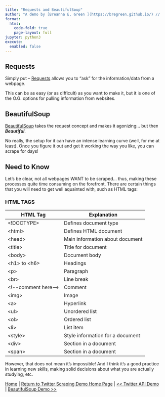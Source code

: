 ```yaml
---
title: "Requests and BeautifulSoup"
author: "A demo by [Breanna E. Green ](https://bregreen.github.io/) // Powered by [Quarto](https://quarto.org/docs/tools/jupyter-lab.html)"
format: 
  html:
    code-fold: true
    page-layout: full
jupyter: python3
execute: 
  enabled: false
---
```


## Requests

Simply put -- [Requests](https://requests.readthedocs.io/en/latest/) allows you to "ask" for the information/data from a webpage. 

This can be as easy (or as difficult) as you want to make it, but it is one of the O.G. options for pulling information from websites. 

## BeautifulSoup

[BeautifulSoup](https://www.crummy.com/software/BeautifulSoup/bs4/doc/) takes the request concept and makes it agonizing... but then __*Beautiful*__. 

No really, the setup for it can have an intense learning curve (well, for me at least). Once you figure it out and get it working the way you like, you can scrape for days!

## Need to Know

Let's be clear, not all webpages WANT to be scraped... thus, making these processes quite time consuming on the forefront. There are certain things that you will need to get well aquainted with, such as HTML tags:

### HTML TAGS

| HTML Tag                | Explanation                              |
|--------------------|-------------------------------------------|
| <\!DOCTYPE>        | Defines document type                 |
| <html\>             | Defines HTML document                  |
| <head\>             | Main information about document    |
| <title\>            | Title for document          |
| <body\>             | Document body               |
| <h1\> to <h6\>       |  Headings                    |
| <p\>                | Paragraph                       |
| <br\>               | Line break               |
| <\!\-\-comment here-\-> | Comment                         |
| <img\> | Image                         |
| <a\> | Hyperlink                       |
| <ul\> | Unordered list                     |
| <ol\> | Ordered list                     |
| <li\> | List item                     |
| <style\> | Style information for a document                    |
| <div\> | Section in a document                   |
| <span\> | Section in a document                   |


However, that does not mean it's impossible! And I think it's a good practice in learning new skills, making solid decisions about what you are actually studying, etc. 



[Home](https://bregreen.github.io/#) | 
[Return to Twitter Scraping Demo Home Page](https://bregreen.github.io/projects/Twitter_Scraping_Demo/Twitter_Scrape_Demo_README.html#) | 
[<< Twitter API Demo](https://bregreen.github.io/projects/Twitter_Scraping_Demo/twitter_api_demo.html#) |
[BeautifulSoup Demo >>](https://bregreen.github.io/projects/Twitter_Scraping_Demo/beautifulsoup_demo.html#)